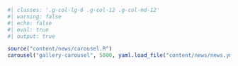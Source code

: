```r
#| classes: '.g-col-lg-6 .g-col-12 .g-col-md-12'
#| warning: false
#| echo: false
#| eval: true
#| output: true

source("content/news/carousel.R")
carousel("gallery-carousel", 5000, yaml.load_file("content/news/news.yml"))
```
